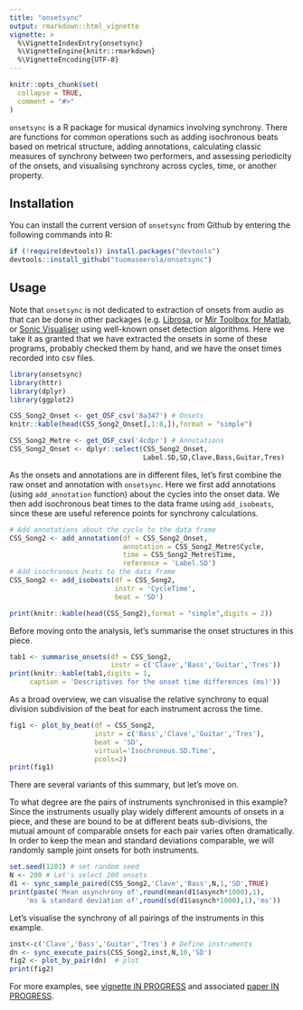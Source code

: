 ```yaml
---
title: "onsetsync"
output: rmarkdown::html_vignette
vignette: >
  %\VignetteIndexEntry{onsetsync}
  %\VignetteEngine{knitr::rmarkdown}
  %\VignetteEncoding{UTF-8}
---
```


```r
knitr::opts_chunk$set(
  collapse = TRUE,
  comment = "#>"
)
```

`onsetsync` is a R package for musical dynamics involving synchrony. There are functions for common operations such as adding isochronous beats based on metrical structure, adding annotations, calculating classic measures of synchrony between two performers, and assessing periodicity of the onsets, and visualising synchrony across cycles, time, or another property. 

## Installation

You can install the current version of `onsetsync` from Github by
entering the following commands into R:

```r
if (!require(devtools)) install.packages("devtools")
devtools::install_github("tuomaseerola/onsetsync")
```

## Usage

Note that `onsetsync` is not dedicated to extraction of onsets from audio as that can be done in other packages (e.g. [Librosa](https://librosa.org), or [Mir Toolbox for Matlab](https://www.jyu.fi/hytk/fi/laitokset/mutku/en/research/materials/mirtoolbox), or [Sonic Visualiser](https://www.sonicvisualiser.org) using well-known onset detection algorithms. Here we take it as granted that we have extracted the onsets in some of these programs, probably checked them by hand, and we have the onset times recorded into csv files. 

```r
library(onsetsync)
library(httr)
library(dplyr)
library(ggplot2)
```

```r
CSS_Song2_Onset <- get_OSF_csv('8a347') # Onsets
knitr::kable(head(CSS_Song2_Onset[,1:8,]),format = "simple")

CSS_Song2_Metre <- get_OSF_csv('4cdpr') # Annotations
CSS_Song2_Onset <- dplyr::select(CSS_Song2_Onset,
                                 Label.SD,SD,Clave,Bass,Guitar,Tres) 
```

As the onsets and annotations are in different files, let's first combine the raw onset and annotation with `onsetsync`. Here we first add annotations (using `add_annotation` function) about the cycles into the onset data. We then add isochronous beat times to the data frame using `add_isobeats`, since these are useful reference points for synchrony calculations.

```r
# Add annotations about the cycle to the data frame
CSS_Song2 <- add_annotation(df = CSS_Song2_Onset,
                            annotation = CSS_Song2_Metre$Cycle,
                            time = CSS_Song2_Metre$Time,
                            reference = 'Label.SD')
# Add isochronous beats to the data frame
CSS_Song2 <- add_isobeats(df = CSS_Song2, 
                          instr = 'CycleTime', 
                          beat = 'SD')

print(knitr::kable(head(CSS_Song2),format = "simple",digits = 2))
```


Before moving onto the analysis, let's summarise the onset structures in this piece.

```r
tab1 <- summarise_onsets(df = CSS_Song2, 
                         instr = c('Clave','Bass','Guitar','Tres'))
print(knitr::kable(tab1,digits = 1,
     caption = 'Descriptives for the onset time differences (ms)'))
```

As a broad overview, we can visualise the relative synchrony to equal division subdivision of the beat for each instrument across the time. 

```r
fig1 <- plot_by_beat(df = CSS_Song2, 
                     instr = c('Bass','Clave','Guitar','Tres'), 
                     beat = 'SD', 
                     virtual='Isochronous.SD.Time',
                     pcols=2)
print(fig1)
```

There are several variants of this summary, but let's move on. 

To what degree are the pairs of instruments synchronised in this example? Since the instruments usually play widely different amounts of onsets in a piece, and these are bound to be at different beats sub-divisions, the mutual amount of comparable onsets for each pair varies often dramatically. In order to keep the mean and standard deviations comparable, we will randomly sample joint onsets for both instruments.

```r
set.seed(1201) # set random seed
N <- 200 # Let's select 200 onsets
d1 <- sync_sample_paired(CSS_Song2,'Clave','Bass',N,1,'SD',TRUE)
print(paste('Mean asynchrony of',round(mean(d1$asynch*1000),1),
    'ms & standard deviation of',round(sd(d1$asynch*1000),1),'ms'))
```
Let's visualise the synchrony of all pairings of the instruments in this example.

```r
inst<-c('Clave','Bass','Guitar','Tres') # Define instruments 
dn <- sync_execute_pairs(CSS_Song2,inst,N,10,'SD')
fig2 <- plot_by_pair(dn)  # plot
print(fig2)  
```

For more examples, see [vignette IN PROGRESS](http://) and associated [paper IN PROGRESS](http://).

